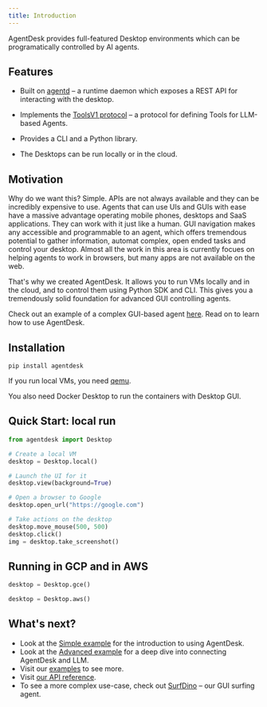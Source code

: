 ```yaml
---
title: Introduction
---
```


AgentDesk provides full-featured Desktop environments which can be programatically controlled by AI agents.

## Features

* Built on [agentd](https://github.com/agentsea/agentd) – a runtime daemon which exposes a REST API for interacting with the desktop.

* Implements the [ToolsV1 protocol](https://github.com/agentsea/toolfuse) – a protocol for defining Tools for LLM-based Agents.

* Provides a CLI and a Python library.

* The Desktops can be run locally or in the cloud.

## Motivation

Why do we want this?  Simple.  APIs are not always available and they can be incredibly expensive to use. Agents that can use UIs and GUIs with ease have a massive advantage operating mobile phones, desktops and SaaS applications. They can work with it just like a human.  GUI navigation makes any accessible and programmable to an agent, which offers tremendous potential to gather information, automat complex, open ended tasks and control your desktop. Almost all the work in this area is currently focues on helping agents to work in browsers, but many apps are not available on the web.

That's why we created AgentDesk. It allows you to run VMs locally and in the cloud, and to control them using Python SDK and CLI. This gives you a tremendously solid foundation for advanced GUI controlling agents.

Check out an example of a complex GUI-based agent [here](https://github.com/agentsea/surfdino). Read on to learn how to use AgentDesk.

## Installation

`pip install agentdesk`

If you run local VMs, you need [qemu](https://www.qemu.org/).

You also need Docker Desktop to run the containers with Desktop GUI. 

## Quick Start: local run

```python
from agentdesk import Desktop

# Create a local VM
desktop = Desktop.local()

# Launch the UI for it
desktop.view(background=True)

# Open a browser to Google
desktop.open_url("https://google.com")

# Take actions on the desktop
desktop.move_mouse(500, 500)
desktop.click()
img = desktop.take_screenshot()
```

## Running in GCP and in AWS

```python
desktop = Desktop.gce()
```

```python
desktop = Desktop.aws()
```

## What's next?

* Look at the [Simple example](demo.md) for the introduction to using AgentDesk.
* Look at the [Advanced example](note.md) for a deep dive into connecting AgentDesk and LLM.
* Visit our [examples](https://github.com/agentsea/agentdesk/tree/main/agentdesk/examples) to see more.
* Visit [our API reference](https://agentsea.github.io/agentdesk/).
* To see a more complex use-case, check out [SurfDino](https://github.com/agentsea/surfdino) – our GUI surfing agent.
